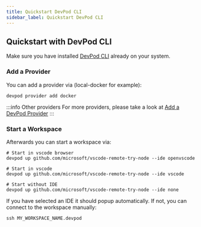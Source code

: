 ```yaml
---
title: Quickstart DevPod CLI
sidebar_label: Quickstart DevPod CLI
---
```



## Quickstart with DevPod CLI

Make sure you have installed [DevPod CLI](./install.mdx#optional-install-devpod-cli) already on your system.

### Add a Provider

You can add a provider via (local-docker for example):

```
devpod provider add docker
```

:::info Other providers
For more providers, please take a look at [Add a DevPod Provider](../managing-providers/add-provider.mdx)
:::

### Start a Workspace

Afterwards you can start a workspace via:

```
# Start in vscode browser
devpod up github.com/microsoft/vscode-remote-try-node --ide openvscode

# Start in vscode
devpod up github.com/microsoft/vscode-remote-try-node --ide vscode

# Start without IDE
devpod up github.com/microsoft/vscode-remote-try-node --ide none
```

If you have selected an IDE it should popup automatically. If not, you can connect to the workspace manually:

```
ssh MY_WORKSPACE_NAME.devpod
```

